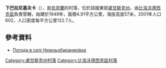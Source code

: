 {{onesource|time=2020-02-14T17:00:29+00:00}}
{{orphan|time=2020-02-14T17:00:29+00:00}}
{{coord|49|5|29|N|39|49|43|E|scale:100000|display=title}}

'''下巴拉尼基夫卡'''（{{lang-uk|Нижньобараниківка}}），是[[烏克蘭|烏克蘭]]的村落，位於該國東部[[盧甘斯克州|盧甘斯克州]]，由[[比洛沃德西克區|比洛沃德西克區]]負責管轄，始建於1949年，面積4.91平方公里，海拔高度57米，2001年人口602，人口密度每平方公里122.7人。

==參考資料==
* [http://weather.in.ua/ua/lyganskaja/16911 Погода в селі Нижньобараниківка]{{Wayback|url=http://weather.in.ua/ua/lyganskaja/16911 |date=20111220003747 }}

{{DEFAULTSORT:Нижньобараниківка}}
[[Category:盧甘斯克州村落|Category:盧甘斯克州村落]]
[[Category:比洛沃德西克區村落|Category:比洛沃德西克區村落]]


{{Luhansk-geo-stub}}